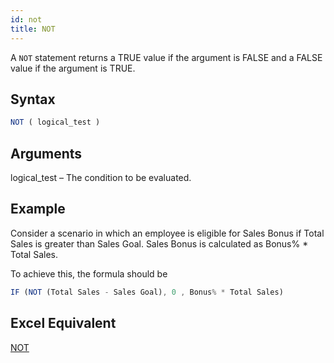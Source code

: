 ```yaml
---
id: not
title: NOT
---
```

A `NOT` statement returns a TRUE value if the argument is FALSE and a FALSE value if the argument is TRUE. 

## Syntax
```javascript
NOT ( logical_test )
```
## Arguments
logical_test – The condition to be evaluated. 

## Example
Consider a scenario in which an employee is eligible for Sales Bonus if Total Sales is greater than Sales Goal. Sales Bonus is calculated as Bonus% * Total Sales.

To achieve this, the formula should be 
```javascript
IF (NOT (Total Sales - Sales Goal), 0 , Bonus% * Total Sales)
```

## Excel Equivalent
[NOT](https://support.office.com/en-gb/article/not-function-9cfc6011-a054-40c7-a140-cd4ba2d87d77)
